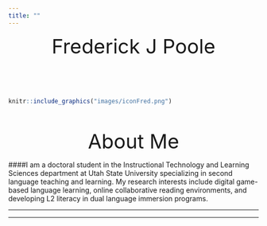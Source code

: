 ```yaml
---
title: ""
---
```

<!-- Global site tag (gtag.js) - Google Analytics -->
<script async src="https://www.googletagmanager.com/gtag/js?id=UA-116712862-1"></script>
<script>
  window.dataLayer = window.dataLayer || [];
  function gtag(){dataLayer.push(arguments);}
  gtag('js', new Date());

  gtag('config', 'UA-116712862-1');
</script>

<center  style="font-size:40px">Frederick J Poole </center>
</br>
</br>
</br>
```r
knitr::include_graphics("images/iconFred.png")
```
</br>
</br>
<center  style="font-size:40px">About Me </center>

####I am a doctoral student in the Instructional Technology and Learning Sciences department at Utah State University specializing in second language teaching and learning. My research interests include digital game-based language learning, online collaborative reading environments, and developing L2 literacy in dual language immersion programs. 

<hr>
<hr>
</br>
</br>
</br>
</br>
</br>
</br>
</br>
